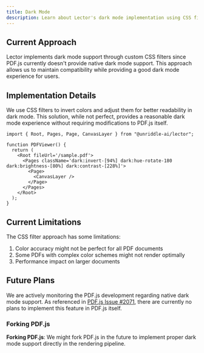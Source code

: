 ```yaml
---
title: Dark Mode
description: Learn about Lector's dark mode implementation using CSS filters and future plans
---
```


## Current Approach

Lector implements dark mode support through custom CSS filters since PDF.js currently doesn't provide native dark mode support. This approach allows us to maintain compatibility while providing a good dark mode experience for users.

## Implementation Details

We use CSS filters to invert colors and adjust them for better readability in dark mode. This solution, while not perfect, provides a reasonable dark mode experience without requiring modifications to PDF.js itself.

```tsx
import { Root, Pages, Page, CanvasLayer } from "@unriddle-ai/lector";

function PDFViewer() {
  return (
    <Root fileUrl='/sample.pdf'>
      <Pages className='dark:invert-[94%] dark:hue-rotate-180 dark:brightness-[80%] dark:contrast-[228%]'>
        <Page>
          <CanvasLayer />
        </Page>
      </Pages>
    </Root>
  );
}
```

## Current Limitations

The CSS filter approach has some limitations:

1. Color accuracy might not be perfect for all PDF documents
2. Some PDFs with complex color schemes might not render optimally
3. Performance impact on larger documents

## Future Plans

We are actively monitoring the PDF.js development regarding native dark mode support. As referenced in [PDF.js Issue #2071](https://github.com/mozilla/pdf.js/issues/2071), there are currently no plans to implement this feature in PDF.js itself.

### Forking PDF.js

**Forking PDF.js**: We might fork PDF.js in the future to implement proper dark mode support directly in the rendering pipeline.
